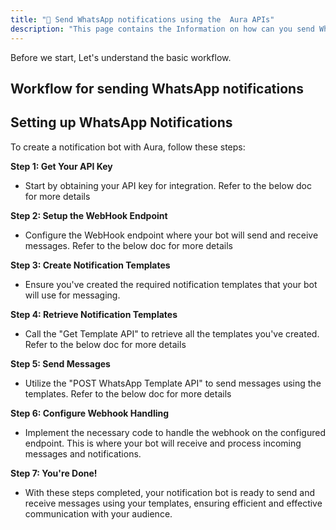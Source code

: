 ```yaml
---
title: "📨 Send WhatsApp notifications using the  Aura APIs"
description: "This page contains the Information on how can you send WhatsApp Notifications from your platform using the  Aura APIs"
---
```


Before we start, Let's understand the basic workflow.

## **Workflow for sending WhatsApp notifications**

## **Setting up WhatsApp Notifications**

To create a notification bot with  Aura, follow these steps:

**Step 1: Get Your API Key**

- Start by obtaining your API key for integration. Refer to the below doc for more details

**Step 2: Setup the WebHook Endpoint**

- Configure the WebHook endpoint where your bot will send and receive messages. Refer to the below doc for more details

**Step 3: Create Notification Templates**

- Ensure you've created the required notification templates that your bot will use for messaging.

**Step 4: Retrieve Notification Templates**

- Call the "Get Template API" to retrieve all the templates you've created. Refer to the below doc for more details

**Step 5: Send Messages**

- Utilize the "POST WhatsApp Template API" to send messages using the templates. Refer to the below doc for more details

**Step 6: Configure Webhook Handling**

- Implement the necessary code to handle the webhook on the configured endpoint. This is where your bot will receive and process incoming messages and notifications.

**Step 7: You're Done\!**

- With these steps completed, your notification bot is ready to send and receive messages using your templates, ensuring efficient and effective communication with your audience.